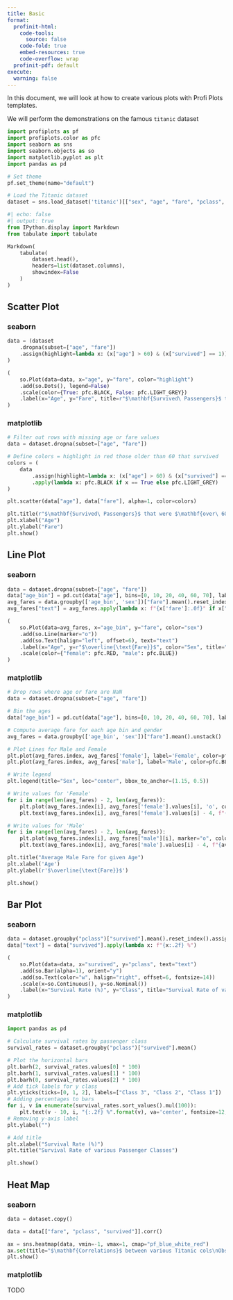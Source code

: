 ```yaml
---
title: Basic
format:
  profinit-html:
    code-tools:
      source: false
    code-fold: true
    embed-resources: true
    code-overflow: wrap
  profinit-pdf: default
execute: 
  warning: false
---
```


In this document, we will look at how to create various plots with Profi Plots templates.

We will perform the demonstrations on the famous `titanic` dataset

```python
import profiplots as pf
import profiplots.color as pfc
import seaborn as sns
import seaborn.objects as so
import matplotlib.pyplot as plt
import pandas as pd

# Set theme
pf.set_theme(name="default")

# Load the Titanic dataset
dataset = sns.load_dataset('titanic')[["sex", "age", "fare", "pclass", "survived"]]
```

```python
#| echo: false
#| output: true
from IPython.display import Markdown
from tabulate import tabulate

Markdown(
    tabulate(
        dataset.head(),
        headers=list(dataset.columns),
        showindex=False
    )
)
```

## Scatter Plot

::: {.panel-tabset group="library"}

### seaborn

```python
data = (dataset
    .dropna(subset=["age", "fare"])
    .assign(highlight=lambda x: (x["age"] > 60) & (x["survived"] == 1))
)

(
    so.Plot(data=data, x="age", y="fare", color="highlight")
    .add(so.Dots(), legend=False)
    .scale(color={True: pfc.BLACK, False: pfc.LIGHT_GREY})
    .label(x="Age", y="Fare", title=r"$\mathbf{Survived\ Passengers}$ that were $\mathbf{over\ 60}$ years old")
)
```

### matplotlib


```python
# Filter out rows with missing age or fare values
data = dataset.dropna(subset=["age", "fare"])

# Define colors = highlight in red those older than 60 that survived
colors = (
    data
        .assign(highlight=lambda x: (x["age"] > 60) & (x["survived"] == 1))["highlight"]
        .apply(lambda x: pfc.BLACK if x == True else pfc.LIGHT_GREY)
)

plt.scatter(data["age"], data["fare"], alpha=1, color=colors)

plt.title(r"$\mathbf{Survived\ Passengers}$ that were $\mathbf{over\ 60}$ years old")
plt.xlabel("Age")
plt.ylabel("Fare")
plt.show()
```

:::

## Line Plot

::: {.panel-tabset group="library"}

### seaborn

```python
data = dataset.dropna(subset=["age", "fare"])
data["age_bin"] = pd.cut(data["age"], bins=[0, 10, 20, 40, 60, 70], labels=["0-10", "11-20", "21-40", "41-60", "61-70"])
avg_fares = data.groupby(['age_bin', 'sex'])["fare"].mean().reset_index()
avg_fares["text"] = avg_fares.apply(lambda x: f"{x['fare']:.0f}" if x["fare"] > 30 and x["sex"] == "male" else "", axis=1)

(
    so.Plot(data=avg_fares, x="age_bin", y="fare", color="sex")
    .add(so.Line(marker="o"))
    .add(so.Text(halign="left", offset=6), text="text")
    .label(x="Age", y=r"$\overline{\text{Fare}}$", color="Sex", title="Average Male Fare for given Age")
    .scale(color={"female": pfc.RED, "male": pfc.BLUE})
)
```

### matplotlib

```python
# Drop rows where age or fare are NaN
data = dataset.dropna(subset=["age", "fare"])

# Bin the ages
data["age_bin"] = pd.cut(data["age"], bins=[0, 10, 20, 40, 60, 70], labels=["0-10", "11-20", "21-40", "41-60", "61-70"])

# Compute average fare for each age bin and gender
avg_fares = data.groupby(['age_bin', 'sex'])["fare"].mean().unstack()

# Plot Lines for Male and Female
plt.plot(avg_fares.index, avg_fares['female'], label='Female', color=pfc.RED, lw=2)
plt.plot(avg_fares.index, avg_fares['male'], label='Male', color=pfc.BLUE, lw=3)

# Write legend
plt.legend(title="Sex", loc="center", bbox_to_anchor=(1.15, 0.5))

# Write values for 'Female'
for i in range(len(avg_fares) - 2, len(avg_fares)):
    plt.plot(avg_fares.index[i], avg_fares['female'].values[i], 'o', color=pfc.RED, markersize=8)
    plt.text(avg_fares.index[i], avg_fares['female'].values[i] - 4, f"{avg_fares['female'].values[i]:.0f}", fontsize=12, color=pfc.LIGHT_GREY, ha='center')

# Write values for 'Male'
for i in range(len(avg_fares) - 2, len(avg_fares)): 
    plt.plot(avg_fares.index[i], avg_fares["male"][i], marker="o", color=pfc.BLUE, markersize=8)
    plt.text(avg_fares.index[i], avg_fares['male'].values[i] - 4, f"{avg_fares['male'].values[i]:.0f}", fontsize=12, color=pfc.BLUE, ha='center')

plt.title("Average Male Fare for given Age")
plt.xlabel('Age')
plt.ylabel(r'$\overline{\text{Fare}}$')

plt.show()
```

:::

## Bar Plot

::: {.panel-tabset group="library"}

### seaborn

```python
data = dataset.groupby("pclass")["survived"].mean().reset_index().assign(survived=lambda x: x["survived"] * 100)
data["text"] = data["survived"].apply(lambda x: f"{x:.2f} %")

(
    so.Plot(data=data, x="survived", y="pclass", text="text")
    .add(so.Bar(alpha=1), orient="y")
    .add(so.Text(color="w", halign="right", offset=6, fontsize=14))
    .scale(x=so.Continuous(), y=so.Nominal())
    .label(x="Survival Rate (%)", y="Class", title="Survival Rate of various Passenger Classes")
)
```

### matplotlib

```python
import pandas as pd

# Calculate survival rates by passenger class
survival_rates = dataset.groupby("pclass")["survived"].mean()

# Plot the horizontal bars
plt.barh(2, survival_rates.values[0] * 100)
plt.barh(1, survival_rates.values[1] * 100)
plt.barh(0, survival_rates.values[2] * 100)
# Add tick labels for y class
plt.yticks(ticks=[0, 1, 2], labels=["Class 3", "Class 2", "Class 1"])
# Adding percentages to bars
for i, v in enumerate(survival_rates.sort_values().mul(100)):
    plt.text(v - 10, i, "{:.2f} %".format(v), va='center', fontsize=12, color='white')
# Removing y-axis label
plt.ylabel("")

# Add title
plt.xlabel("Survival Rate (%)")
plt.title("Survival Rate of various Passenger Classes")

plt.show()
```

:::

## Heat Map

::: {.panel-tabset group="library"}

### seaborn

```python

data = dataset.copy()

data = data[["fare", "pclass", "survived"]].corr()

ax = sns.heatmap(data, vmin=-1, vmax=1, cmap="pf_blue_white_red")
ax.set(title="$\mathbf{Correlations}$ between various Titanic cols\nObservation: Higher the $\mathit{pclass}$, lower the $\mathit{fare}$")
plt.show()
```

### matplotlib

TODO

:::
